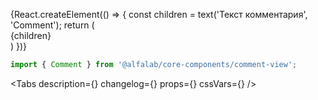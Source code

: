

<Meta
    title='Компоненты/Comment'
    component={Comment}
/>

<!-- Canvas -->
<Story name='Comment'>
    {React.createElement(() => {
        const children = text('Текст комментария', 'Comment');
        return (
            <div>
                <Comment>{children}</Comment>
            </div>
        )
    })}
</Story>

<!-- Docs -->

<ComponentHeader
    name='Comment'
    version={version}
    package='@alfalab/core-components/comment-view'
    design='https://www.figma.com/file/cdNnkh2QdxuvYLrBm4cubM/Web-%3A%3A-Core-Default-Components?node-id=62541%3A72707'
/>

```jsx
import { Comment } from '@alfalab/core-components/comment-view';
```

<Tabs
    description={<Description />}
    changelog={<Changelog />}
    props={<Props of={CommentTS} />}
    cssVars={<CssVars css={styles} />}
/>
